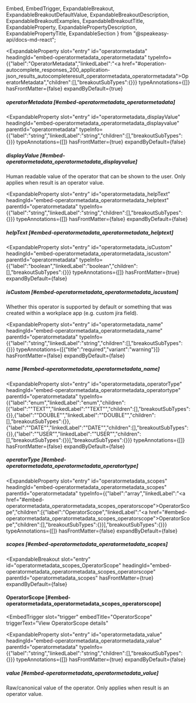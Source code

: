   Embed,
  EmbedTrigger,
  ExpandableBreakout,
  ExpandableBreakoutDefaultValue,
  ExpandableBreakoutDescription,
  ExpandableBreakoutExamples,
  ExpandableBreakoutTitle,
  ExpandableProperty,
  ExpandablePropertyDescription,
  ExpandablePropertyTitle,
  ExpandableSection
} from "@speakeasy-api/docs-md-react";

<ExpandableSection>

<ExpandableProperty
  slot="entry"
  id="operatormetadata"
  headingId="embed-operatormetadata_operatormetadata"
  typeInfo={{"label":"OperatorMetadata","linkedLabel":"<a href=\"#operation-autocomplete_responses_200_application-json_results_autocompleteresult_operatormetadata_operatormetadata\">OperatorMetadata</a>","children":[],"breakoutSubTypes":{}}}
  typeAnnotations={[]}
  hasFrontMatter={false}
  expandByDefault={true}
>

<ExpandablePropertyTitle slot="title">

##### operatorMetadata [#embed-operatormetadata_operatormetadata]

</ExpandablePropertyTitle>

</ExpandableProperty>

<ExpandableProperty
  slot="entry"
  id="operatormetadata_displayValue"
  headingId="embed-operatormetadata_operatormetadata_displayvalue"
  parentId="operatormetadata"
  typeInfo={{"label":"string","linkedLabel":"string","children":[],"breakoutSubTypes":{}}}
  typeAnnotations={[]}
  hasFrontMatter={true}
  expandByDefault={false}
>

<ExpandablePropertyTitle slot="title">

##### displayValue [#embed-operatormetadata_operatormetadata_displayvalue]

</ExpandablePropertyTitle>

<ExpandablePropertyDescription slot="description">

Human readable value of the operator that can be shown to the user. Only applies when result is an operator value.

</ExpandablePropertyDescription>

</ExpandableProperty>

<ExpandableProperty
  slot="entry"
  id="operatormetadata_helpText"
  headingId="embed-operatormetadata_operatormetadata_helptext"
  parentId="operatormetadata"
  typeInfo={{"label":"string","linkedLabel":"string","children":[],"breakoutSubTypes":{}}}
  typeAnnotations={[]}
  hasFrontMatter={false}
  expandByDefault={false}
>

<ExpandablePropertyTitle slot="title">

##### helpText [#embed-operatormetadata_operatormetadata_helptext]

</ExpandablePropertyTitle>

</ExpandableProperty>

<ExpandableProperty
  slot="entry"
  id="operatormetadata_isCustom"
  headingId="embed-operatormetadata_operatormetadata_iscustom"
  parentId="operatormetadata"
  typeInfo={{"label":"boolean","linkedLabel":"boolean","children":[],"breakoutSubTypes":{}}}
  typeAnnotations={[]}
  hasFrontMatter={true}
  expandByDefault={false}
>

<ExpandablePropertyTitle slot="title">

##### isCustom [#embed-operatormetadata_operatormetadata_iscustom]

</ExpandablePropertyTitle>

<ExpandablePropertyDescription slot="description">

Whether this operator is supported by default or something that was created within a workplace app (e.g. custom jira field).

</ExpandablePropertyDescription>

</ExpandableProperty>

<ExpandableProperty
  slot="entry"
  id="operatormetadata_name"
  headingId="embed-operatormetadata_operatormetadata_name"
  parentId="operatormetadata"
  typeInfo={{"label":"string","linkedLabel":"string","children":[],"breakoutSubTypes":{}}}
  typeAnnotations={[{"title":"required","variant":"warning"}]}
  hasFrontMatter={false}
  expandByDefault={false}
>

<ExpandablePropertyTitle slot="title">

##### name [#embed-operatormetadata_operatormetadata_name]

</ExpandablePropertyTitle>

</ExpandableProperty>

<ExpandableProperty
  slot="entry"
  id="operatormetadata_operatorType"
  headingId="embed-operatormetadata_operatormetadata_operatortype"
  parentId="operatormetadata"
  typeInfo={{"label":"enum","linkedLabel":"enum","children":[{"label":"\"TEXT\"","linkedLabel":"\"TEXT\"","children":[],"breakoutSubTypes":{}},{"label":"\"DOUBLE\"","linkedLabel":"\"DOUBLE\"","children":[],"breakoutSubTypes":{}},{"label":"\"DATE\"","linkedLabel":"\"DATE\"","children":[],"breakoutSubTypes":{}},{"label":"\"USER\"","linkedLabel":"\"USER\"","children":[],"breakoutSubTypes":{}}],"breakoutSubTypes":{}}}
  typeAnnotations={[]}
  hasFrontMatter={false}
  expandByDefault={false}
>

<ExpandablePropertyTitle slot="title">

##### operatorType [#embed-operatormetadata_operatormetadata_operatortype]

</ExpandablePropertyTitle>

</ExpandableProperty>

<ExpandableProperty
  slot="entry"
  id="operatormetadata_scopes"
  headingId="embed-operatormetadata_operatormetadata_scopes"
  parentId="operatormetadata"
  typeInfo={{"label":"array","linkedLabel":"<a href=\"#embed-operatormetadata_operatormetadata_scopes_operatorscope\">OperatorScope</a>","children":[{"label":"OperatorScope","linkedLabel":"<a href=\"#embed-operatormetadata_operatormetadata_scopes_operatorscope\">OperatorScope</a>","children":[],"breakoutSubTypes":{}}],"breakoutSubTypes":{}}}
  typeAnnotations={[]}
  hasFrontMatter={false}
  expandByDefault={false}
>

<ExpandablePropertyTitle slot="title">

##### scopes [#embed-operatormetadata_operatormetadata_scopes]

</ExpandablePropertyTitle>

</ExpandableProperty>

<ExpandableBreakout
  slot="entry"
  id="operatormetadata_scopes_OperatorScope"
  headingId="embed-operatormetadata_operatormetadata_scopes_operatorscope"
  parentId="operatormetadata_scopes"
  hasFrontMatter={true}
  expandByDefault={false}
>

<ExpandableBreakoutTitle slot="title">

#### OperatorScope [#embed-operatormetadata_operatormetadata_scopes_operatorscope]

</ExpandableBreakoutTitle>

<ExpandableBreakoutDescription slot="description">

</ExpandableBreakoutDescription>

<ExpandableBreakoutExamples slot="examples">

</ExpandableBreakoutExamples>

<ExpandableBreakoutDefaultValue slot="defaultValue">

</ExpandableBreakoutDefaultValue>

<Embed slot="embed">

<EmbedTrigger
  slot="trigger"
  embedTitle="OperatorScope"
  triggerText="View OperatorScope details"
>

<Embedoperatorscope />

</EmbedTrigger>

</Embed>

</ExpandableBreakout>

<ExpandableProperty
  slot="entry"
  id="operatormetadata_value"
  headingId="embed-operatormetadata_operatormetadata_value"
  parentId="operatormetadata"
  typeInfo={{"label":"string","linkedLabel":"string","children":[],"breakoutSubTypes":{}}}
  typeAnnotations={[]}
  hasFrontMatter={true}
  expandByDefault={false}
>

<ExpandablePropertyTitle slot="title">

##### value [#embed-operatormetadata_operatormetadata_value]

</ExpandablePropertyTitle>

<ExpandablePropertyDescription slot="description">

Raw/canonical value of the operator. Only applies when result is an operator value.

</ExpandablePropertyDescription>

</ExpandableProperty>

</ExpandableSection>